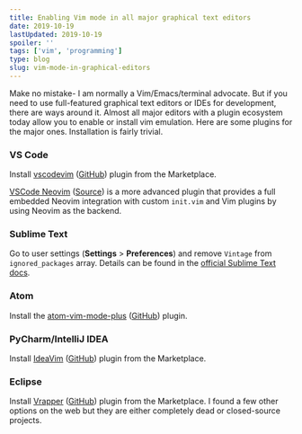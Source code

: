 ```yaml
---
title: Enabling Vim mode in all major graphical text editors
date: 2019-10-19
lastUpdated: 2019-10-19
spoiler: ''
tags: ['vim', 'programming']
type: blog
slug: vim-mode-in-graphical-editors
---
```


Make no mistake- I am normally a Vim/Emacs/terminal advocate. But if you need to use full-featured graphical text editors or IDEs for development, there are ways around it. Almost all major editors with a plugin ecosystem today allow you to enable or install vim emulation. Here are some plugins for the major ones. Installation is fairly trivial.

### VS Code

Install [vscodevim](https://marketplace.visualstudio.com/items?itemName=vscodevim.vim) ([GitHub](https://github.com/VSCodeVim/Vim)) plugin from the Marketplace.

[VSCode Neovim](https://marketplace.visualstudio.com/items?itemName=asvetliakov.vscode-neovim) ([Source](https://github.com/asvetliakov/vscode-neovim)) is a more advanced plugin that provides a full embedded Neovim integration with custom `init.vim` and Vim plugins by using Neovim as the backend.

### Sublime Text

Go to user settings (**Settings** > **Preferences**) and remove `Vintage` from `ignored_packages` array.
Details can be found in the [official Sublime Text docs](https://www.sublimetext.com/docs/3/vintage.html).

### Atom

Install the [atom-vim-mode-plus](https://atom.io/packages/vim-mode-plus) ([GitHub](https://github.com/t9md/atom-vim-mode-plus)) plugin.

### PyCharm/IntelliJ IDEA

Install [IdeaVim](https://www.jetbrains.com/help/pycharm/using-product-as-the-vim-editor.html) ([GitHub](https://github.com/JetBrains/ideavim)) plugin from the Marketplace.

### Eclipse

Install [Vrapper](http://vrapper.sourceforge.net/home/) ([GitHub](https://github.com/vrapper/vrapper)) plugin from the Marketplace.
I found a few other options on the web but they are either completely dead or closed-source projects.
